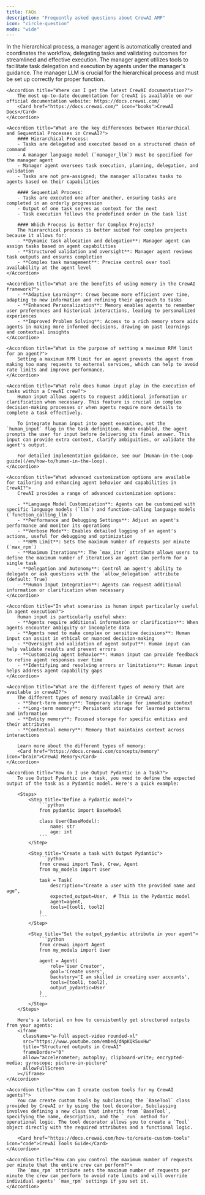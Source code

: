 ```yaml
---
title: FAQs
description: "Frequently asked questions about CrewAI AMP"
icon: "circle-question"
mode: "wide"
---
```


<AccordionGroup>
    <Accordion title="How is task execution handled in the hierarchical process?">
        In the hierarchical process, a manager agent is automatically created and coordinates the workflow, delegating tasks and validating outcomes for streamlined and effective execution. The manager agent utilizes tools to facilitate task delegation and execution by agents under the manager's guidance. The manager LLM is crucial for the hierarchical process and must be set up correctly for proper function.
    </Accordion>

    <Accordion title="Where can I get the latest CrewAI documentation?">
        The most up-to-date documentation for CrewAI is available on our official documentation website: https://docs.crewai.com/
        <Card href="https://docs.crewai.com/" icon="books">CrewAI Docs</Card>
    </Accordion>

    <Accordion title="What are the key differences between Hierarchical and Sequential Processes in CrewAI?">
        #### Hierarchical Process:
        - Tasks are delegated and executed based on a structured chain of command
        - A manager language model (`manager_llm`) must be specified for the manager agent
        - Manager agent oversees task execution, planning, delegation, and validation
        - Tasks are not pre-assigned; the manager allocates tasks to agents based on their capabilities

        #### Sequential Process:
        - Tasks are executed one after another, ensuring tasks are completed in an orderly progression
        - Output of one task serves as context for the next
        - Task execution follows the predefined order in the task list

        #### Which Process is Better for Complex Projects?
        The hierarchical process is better suited for complex projects because it allows for:
        - **Dynamic task allocation and delegation**: Manager agent can assign tasks based on agent capabilities
        - **Structured validation and oversight**: Manager agent reviews task outputs and ensures completion
        - **Complex task management**: Precise control over tool availability at the agent level
    </Accordion>

    <Accordion title="What are the benefits of using memory in the CrewAI framework?">
        - **Adaptive Learning**: Crews become more efficient over time, adapting to new information and refining their approach to tasks
        - **Enhanced Personalization**: Memory enables agents to remember user preferences and historical interactions, leading to personalized experiences
        - **Improved Problem Solving**: Access to a rich memory store aids agents in making more informed decisions, drawing on past learnings and contextual insights
    </Accordion>

    <Accordion title="What is the purpose of setting a maximum RPM limit for an agent?">
        Setting a maximum RPM limit for an agent prevents the agent from making too many requests to external services, which can help to avoid rate limits and improve performance.
    </Accordion>

    <Accordion title="What role does human input play in the execution of tasks within a CrewAI crew?">
        Human input allows agents to request additional information or clarification when necessary. This feature is crucial in complex decision-making processes or when agents require more details to complete a task effectively.

        To integrate human input into agent execution, set the `human_input` flag in the task definition. When enabled, the agent prompts the user for input before delivering its final answer. This input can provide extra context, clarify ambiguities, or validate the agent's output.

        For detailed implementation guidance, see our [Human-in-the-Loop guide](/en/how-to/human-in-the-loop).
    </Accordion>

    <Accordion title="What advanced customization options are available for tailoring and enhancing agent behavior and capabilities in CrewAI?">
        CrewAI provides a range of advanced customization options:

        - **Language Model Customization**: Agents can be customized with specific language models (`llm`) and function-calling language models (`function_calling_llm`)
        - **Performance and Debugging Settings**: Adjust an agent's performance and monitor its operations
        - **Verbose Mode**: Enables detailed logging of an agent's actions, useful for debugging and optimization
        - **RPM Limit**: Sets the maximum number of requests per minute (`max_rpm`)
        - **Maximum Iterations**: The `max_iter` attribute allows users to define the maximum number of iterations an agent can perform for a single task
        - **Delegation and Autonomy**: Control an agent's ability to delegate or ask questions with the `allow_delegation` attribute (default: True)
        - **Human Input Integration**: Agents can request additional information or clarification when necessary
    </Accordion>

    <Accordion title="In what scenarios is human input particularly useful in agent execution?">
        Human input is particularly useful when:
        - **Agents require additional information or clarification**: When agents encounter ambiguity or incomplete data
        - **Agents need to make complex or sensitive decisions**: Human input can assist in ethical or nuanced decision-making
        - **Oversight and validation of agent output**: Human input can help validate results and prevent errors
        - **Customizing agent behavior**: Human input can provide feedback to refine agent responses over time
        - **Identifying and resolving errors or limitations**: Human input helps address agent capability gaps
    </Accordion>

    <Accordion title="What are the different types of memory that are available in crewAI?">
        The different types of memory available in CrewAI are:
        - **Short-term memory**: Temporary storage for immediate context
        - **Long-term memory**: Persistent storage for learned patterns and information
        - **Entity memory**: Focused storage for specific entities and their attributes
        - **Contextual memory**: Memory that maintains context across interactions

        Learn more about the different types of memory:
        <Card href="https://docs.crewai.com/concepts/memory" icon="brain">CrewAI Memory</Card>
    </Accordion>

    <Accordion title="How do I use Output Pydantic in a Task?">
        To use Output Pydantic in a task, you need to define the expected output of the task as a Pydantic model. Here's a quick example:

        <Steps>
            <Step title="Define a Pydantic model">
                ```python
                from pydantic import BaseModel

                class User(BaseModel):
                    name: str
                    age: int
                ```
            </Step>

            <Step title="Create a task with Output Pydantic">
                ```python
                from crewai import Task, Crew, Agent
                from my_models import User

                task = Task(
                    description="Create a user with the provided name and age",
                    expected_output=User,  # This is the Pydantic model
                    agent=agent,
                    tools=[tool1, tool2]
                )
                ```
            </Step>

            <Step title="Set the output_pydantic attribute in your agent">
                ```python
                from crewai import Agent
                from my_models import User

                agent = Agent(
                    role='User Creator',
                    goal='Create users',
                    backstory='I am skilled in creating user accounts',
                    tools=[tool1, tool2],
                    output_pydantic=User
                )
                ```
            </Step>
        </Steps>

        Here's a tutorial on how to consistently get structured outputs from your agents:
        <iframe
          className="w-full aspect-video rounded-xl"
          src="https://www.youtube.com/embed/dNpKQk5uxHw"
          title="Structured outputs in CrewAI"
          frameBorder="0"
          allow="accelerometer; autoplay; clipboard-write; encrypted-media; gyroscope; picture-in-picture"
          allowFullScreen
        ></iframe>
    </Accordion>

    <Accordion title="How can I create custom tools for my CrewAI agents?">
        You can create custom tools by subclassing the `BaseTool` class provided by CrewAI or by using the tool decorator. Subclassing involves defining a new class that inherits from `BaseTool`, specifying the name, description, and the `_run` method for operational logic. The tool decorator allows you to create a `Tool` object directly with the required attributes and a functional logic.

        <Card href="https://docs.crewai.com/how-to/create-custom-tools" icon="code">CrewAI Tools Guide</Card>
    </Accordion>

    <Accordion title="How can you control the maximum number of requests per minute that the entire crew can perform?">
        The `max_rpm` attribute sets the maximum number of requests per minute the crew can perform to avoid rate limits and will override individual agents' `max_rpm` settings if you set it.
    </Accordion>
</AccordionGroup>
